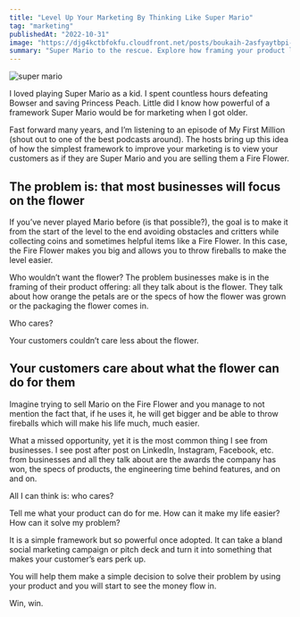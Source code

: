 ```yaml
---
title: "Level Up Your Marketing By Thinking Like Super Mario"
tag: "marketing"
publishedAt: "2022-10-31"
image: "https://djg4kctbfokfu.cloudfront.net/posts/boukaih-2asfyaytbpi-unsplash-scaled.jpeg"
summary: "Super Mario to the rescue. Explore how framing your product like a Fire Flower can make all the difference in connecting with your customers and enhancing your marketing strategy."
---
```


<Image
  src="https://djg4kctbfokfu.cloudfront.net/posts/boukaih-2asfyaytbpi-unsplash-scaled.jpeg"
  alt="super mario"
/>

I loved playing Super Mario as a kid. I spent countless hours defeating Bowser and saving Princess Peach. Little did I know how powerful of a framework Super Mario would be for marketing when I got older.

Fast forward many years, and I’m listening to an episode of My First Million (shout out to one of the best podcasts around). The hosts bring up this idea of how the simplest framework to improve your marketing is to view your customers as if they are Super Mario and you are selling them a Fire Flower.

## The problem is: that most businesses will focus on the flower

If you’ve never played Mario before (is that possible?), the goal is to make it from the start of the level to the end avoiding obstacles and critters while collecting coins and sometimes helpful items like a Fire Flower. In this case, the Fire Flower makes you big and allows you to throw fireballs to make the level easier.

Who wouldn’t want the flower? The problem businesses make is in the framing of their product offering: all they talk about is the flower. They talk about how orange the petals are or the specs of how the flower was grown or the packaging the flower comes in.

Who cares?

Your customers couldn’t care less about the flower.

## Your customers care about what the flower can do for them

Imagine trying to sell Mario on the Fire Flower and you manage to not mention the fact that, if he uses it, he will get bigger and be able to throw fireballs which will make his life much, much easier.

What a missed opportunity, yet it is the most common thing I see from businesses. I see post after post on LinkedIn, Instagram, Facebook, etc. from businesses and all they talk about are the awards the company has won, the specs of products, the engineering time behind features, and on and on.

All I can think is: who cares?

Tell me what your product can do for me. How can it make my life easier? How can it solve my problem?

It is a simple framework but so powerful once adopted. It can take a bland social marketing campaign or pitch deck and turn it into something that makes your customer’s ears perk up.

You will help them make a simple decision to solve their problem by using your product and you will start to see the money flow in.

Win, win.
